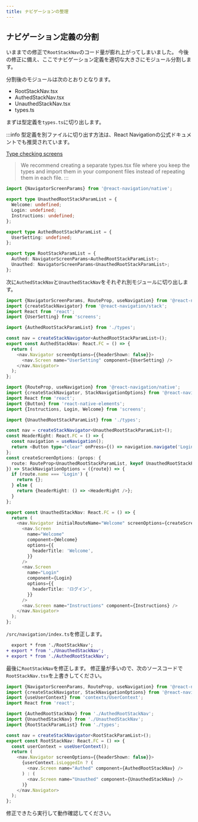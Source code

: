 ```yaml
---
title: ナビゲーションの整理
---
```


## ナビゲーション定義の分割

いままでの修正で`RootStackNav`のコード量が膨れ上がってしまいました。
今後の修正に備え、ここでナビゲーション定義を適切な大きさにモジュール分割します。

分割後のモジュールは次のとおりとなります。

- RootStackNav.tsx
- AuthedStackNav.tsx
- UnauthedStackNav.tsx
- types.ts

まずは型定義を`types.ts`に切り出します。

:::info
型定義を別ファイルに切り出す方法は、React Navigationの公式ドキュメントでも推奨されています。

[Type checking screens](https://reactnavigation.org/docs/typescript/#type-checking-screens)

> We recommend creating a separate types.tsx file where you keep the types and import them in your component files instead of repeating them in each file.
:::

```typescript jsx title="/src/navigation/types.ts"
import {NavigatorScreenParams} from '@react-navigation/native';

export type UnauthedRootStackParamList = {
  Welcome: undefined;
  Login: undefined;
  Instructions: undefined;
};

export type AuthedRootStackParamList = {
  UserSetting: undefined;
};

export type RootStackParamList = {
  Authed: NavigatorScreenParams<AuthedRootStackParamList>;
  Unauthed: NavigatorScreenParams<UnauthedRootStackParamList>;
};
```

次に`AuthedStackNav`と`UnauthedStackNav`をそれぞれ別モジュールに切り出します。

```typescript jsx title="/src/navigation/AuthedStackNav.ts"
import {NavigatorScreenParams, RouteProp, useNavigation} from '@react-navigation/native';
import {createStackNavigator} from '@react-navigation/stack';
import React from 'react';
import {UserSetting} from 'screens';

import {AuthedRootStackParamList} from './types';

const nav = createStackNavigator<AuthedRootStackParamList>();
export const AuthedStackNav: React.FC = () => {
  return (
    <nav.Navigator screenOptions={{headerShown: false}}>
      <nav.Screen name="UserSetting" component={UserSetting} />
    </nav.Navigator>
  );
};
```

```typescript jsx title="/src/navigation/UnauthedStackNav.ts"
import {RouteProp, useNavigation} from '@react-navigation/native';
import {createStackNavigator, StackNavigationOptions} from '@react-navigation/stack';
import React from 'react';
import {Button} from 'react-native-elements';
import {Instructions, Login, Welcome} from 'screens';

import {UnauthedRootStackParamList} from './types';

const nav = createStackNavigator<UnauthedRootStackParamList>();
const HeaderRight: React.FC = () => {
  const navigation = useNavigation();
  return <Button type="clear" onPress={() => navigation.navigate('Login')} title="ログイン" />;
};
const createScreenOptions: (props: {
  route: RouteProp<UnauthedRootStackParamList, keyof UnauthedRootStackParamList>;
}) => StackNavigationOptions = ({route}) => {
  if (route.name === 'Login') {
    return {};
  } else {
    return {headerRight: () => <HeaderRight />};
  }
};

export const UnauthedStackNav: React.FC = () => {
  return (
    <nav.Navigator initialRouteName="Welcome" screenOptions={createScreenOptions}>
      <nav.Screen
        name="Welcome"
        component={Welcome}
        options={{
          headerTitle: 'Welcome',
        }}
      />
      <nav.Screen
        name="Login"
        component={Login}
        options={{
          headerTitle: 'ログイン',
        }}
      />
      <nav.Screen name="Instructions" component={Instructions} />
    </nav.Navigator>
  );
};
```

`/src/navigation/index.ts`を修正します。

``` diff jsx title="/src/navigation/index.ts"
  export * from './RootStackNav';
+ export * from './UnauthedStackNav';
+ export * from './AuthedRootStackNav';
```

最後に`RootStackNav`を修正します。
修正量が多いので、次のソースコードで`RootStackNav.tsx`を上書きしてください。

```typescript jsx title="/src/navigation/RootStackNav.ts"
import {NavigatorScreenParams, RouteProp, useNavigation} from '@react-navigation/native';
import {createStackNavigator, StackNavigationOptions} from '@react-navigation/stack';
import {useUserContext} from 'contexts/UserContext';
import React from 'react';

import {AuthedRootStackNav} from './AuthedRootStackNav';
import {UnauthedStackNav} from './UnauthedStackNav';
import {RootStackParamList} from './types';

const nav = createStackNavigator<RootStackParamList>();
export const RootStackNav: React.FC = () => {
  const userContext = useUserContext();
  return (
    <nav.Navigator screenOptions={{headerShown: false}}>
      {userContext.isLoggedIn ? (
        <nav.Screen name="Authed" component={AuthedRootStackNav} />
      ) : (
        <nav.Screen name="Unauthed" component={UnauthedStackNav} />
      )}
    </nav.Navigator>
  );
};
```

修正できたら実行して動作確認してください。
